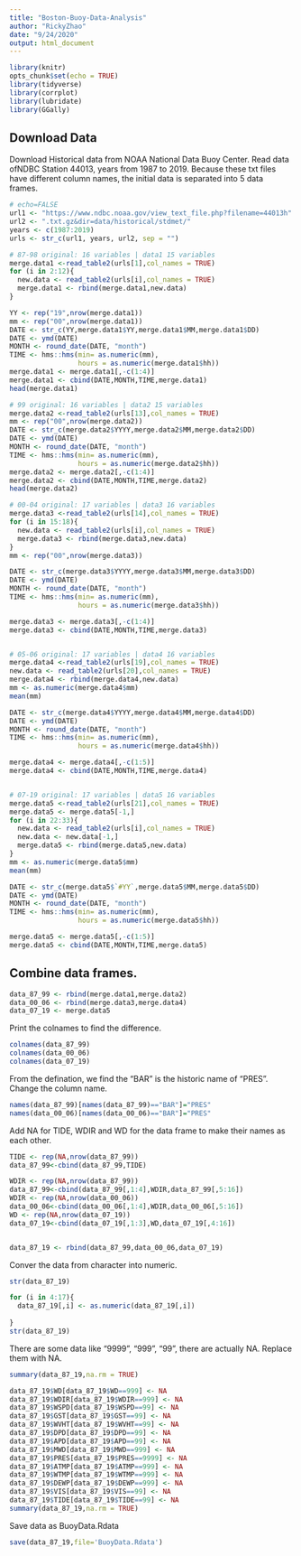 ```yaml
---
title: "Boston-Buoy-Data-Analysis"
author: "RickyZhao"
date: "9/24/2020"
output: html_document
---
```


```r
library(knitr)
opts_chunk$set(echo = TRUE)
library(tidyverse)
library(corrplot)
library(lubridate)
library(GGally)
```

## Download Data

Download Historical data from NOAA National Data Buoy Center. Read data ofNDBC Station 44013, years from 1987 to 2019.
Because these txt files have different column names, the initial data is separated into 5 data frames. 
```r
# echo=FALSE
url1 <- "https://www.ndbc.noaa.gov/view_text_file.php?filename=44013h"
url2 <- ".txt.gz&dir=data/historical/stdmet/"
years <- c(1987:2019)
urls <- str_c(url1, years, url2, sep = "")

# 87-98 original: 16 variables | data1 15 variables
merge.data1 <-read_table2(urls[1],col_names = TRUE)
for (i in 2:12){
  new.data <- read_table2(urls[i],col_names = TRUE)
  merge.data1 <- rbind(merge.data1,new.data)
}

YY <- rep("19",nrow(merge.data1))
mm <- rep("00",nrow(merge.data1))
DATE <- str_c(YY,merge.data1$YY,merge.data1$MM,merge.data1$DD)
DATE <- ymd(DATE)
MONTH <- round_date(DATE, "month")
TIME <- hms::hms(min= as.numeric(mm),
                 hours = as.numeric(merge.data1$hh))
merge.data1 <- merge.data1[,-c(1:4)]
merge.data1 <- cbind(DATE,MONTH,TIME,merge.data1)
head(merge.data1)

# 99 original: 16 variables | data2 15 variables
merge.data2 <-read_table2(urls[13],col_names = TRUE)
mm <- rep("00",nrow(merge.data2))
DATE <- str_c(merge.data2$YYYY,merge.data2$MM,merge.data2$DD)
DATE <- ymd(DATE)
MONTH <- round_date(DATE, "month")
TIME <- hms::hms(min= as.numeric(mm),
                 hours = as.numeric(merge.data2$hh))
merge.data2 <- merge.data2[,-c(1:4)]
merge.data2 <- cbind(DATE,MONTH,TIME,merge.data2)
head(merge.data2)

# 00-04 original: 17 variables | data3 16 variables
merge.data3 <-read_table2(urls[14],col_names = TRUE)
for (i in 15:18){
  new.data <- read_table2(urls[i],col_names = TRUE)
  merge.data3 <- rbind(merge.data3,new.data)
}
mm <- rep("00",nrow(merge.data3))

DATE <- str_c(merge.data3$YYYY,merge.data3$MM,merge.data3$DD)
DATE <- ymd(DATE)
MONTH <- round_date(DATE, "month")
TIME <- hms::hms(min= as.numeric(mm),
                 hours = as.numeric(merge.data3$hh))

merge.data3 <- merge.data3[,-c(1:4)]
merge.data3 <- cbind(DATE,MONTH,TIME,merge.data3)


# 05-06 original: 17 variables | data4 16 variables
merge.data4 <-read_table2(urls[19],col_names = TRUE)
new.data <- read_table2(urls[20],col_names = TRUE)
merge.data4 <- rbind(merge.data4,new.data)
mm <- as.numeric(merge.data4$mm)
mean(mm)

DATE <- str_c(merge.data4$YYYY,merge.data4$MM,merge.data4$DD)
DATE <- ymd(DATE)
MONTH <- round_date(DATE, "month")
TIME <- hms::hms(min= as.numeric(mm),
                 hours = as.numeric(merge.data4$hh))

merge.data4 <- merge.data4[,-c(1:5)]
merge.data4 <- cbind(DATE,MONTH,TIME,merge.data4)


# 07-19 original: 17 variables | data5 16 variables
merge.data5 <-read_table2(urls[21],col_names = TRUE)
merge.data5 <- merge.data5[-1,]
for (i in 22:33){
  new.data <- read_table2(urls[i],col_names = TRUE)
  new.data <- new.data[-1,]
  merge.data5 <- rbind(merge.data5,new.data)
}
mm <- as.numeric(merge.data5$mm)
mean(mm)

DATE <- str_c(merge.data5$`#YY`,merge.data5$MM,merge.data5$DD)
DATE <- ymd(DATE)
MONTH <- round_date(DATE, "month")
TIME <- hms::hms(min= as.numeric(mm),
                 hours = as.numeric(merge.data5$hh))

merge.data5 <- merge.data5[,-c(1:5)]
merge.data5 <- cbind(DATE,MONTH,TIME,merge.data5)
```


## Combine data frames.

```r
data_87_99 <- rbind(merge.data1,merge.data2)
data_00_06 <- rbind(merge.data3,merge.data4)
data_07_19 <- merge.data5
```

Print the colnames to find the difference.

```r
colnames(data_87_99)
colnames(data_00_06)
colnames(data_07_19)
```

From the defination, we find the "BAR" is the historic name of "PRES". Change the column name.

```r
names(data_87_99)[names(data_87_99)=="BAR"]="PRES"
names(data_00_06)[names(data_00_06)=="BAR"]="PRES"
```

Add NA for TIDE, WDIR and WD for the data frame to make their names as each other.

```r
TIDE <- rep(NA,nrow(data_87_99))
data_87_99<-cbind(data_87_99,TIDE)

WDIR <- rep(NA,nrow(data_87_99))
data_87_99<-cbind(data_87_99[,1:4],WDIR,data_87_99[,5:16])
WDIR <- rep(NA,nrow(data_00_06))
data_00_06<-cbind(data_00_06[,1:4],WDIR,data_00_06[,5:16])
WD <- rep(NA,nrow(data_07_19))
data_07_19<-cbind(data_07_19[,1:3],WD,data_07_19[,4:16])


data_87_19 <- rbind(data_87_99,data_00_06,data_07_19)

```

Conver the data from character into numeric.

```r
str(data_87_19)

for (i in 4:17){
  data_87_19[,i] <- as.numeric(data_87_19[,i])
  
}
str(data_87_19)
```

There are some data like "9999", "999", "99", there are actually NA. Replace them with NA. 

```r
summary(data_87_19,na.rm = TRUE)

data_87_19$WD[data_87_19$WD==999] <- NA
data_87_19$WDIR[data_87_19$WDIR==999] <- NA
data_87_19$WSPD[data_87_19$WSPD==99] <- NA
data_87_19$GST[data_87_19$GST==99] <- NA
data_87_19$WVHT[data_87_19$WVHT==99] <- NA
data_87_19$DPD[data_87_19$DPD==99] <- NA
data_87_19$APD[data_87_19$APD==99] <- NA
data_87_19$MWD[data_87_19$MWD==999] <- NA
data_87_19$PRES[data_87_19$PRES==9999] <- NA
data_87_19$ATMP[data_87_19$ATMP==999] <- NA
data_87_19$WTMP[data_87_19$WTMP==999] <- NA
data_87_19$DEWP[data_87_19$DEWP==999] <- NA
data_87_19$VIS[data_87_19$VIS==99] <- NA
data_87_19$TIDE[data_87_19$TIDE==99] <- NA
summary(data_87_19,na.rm = TRUE)

```

Save data as BuoyData.Rdata
```r
save(data_87_19,file='BuoyData.Rdata')
```